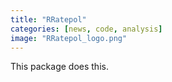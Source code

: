 ```yaml
---
title: "RRatepol"
categories: [news, code, analysis]
image: "RRatepol_logo.png"
---
```


This package does this. 
